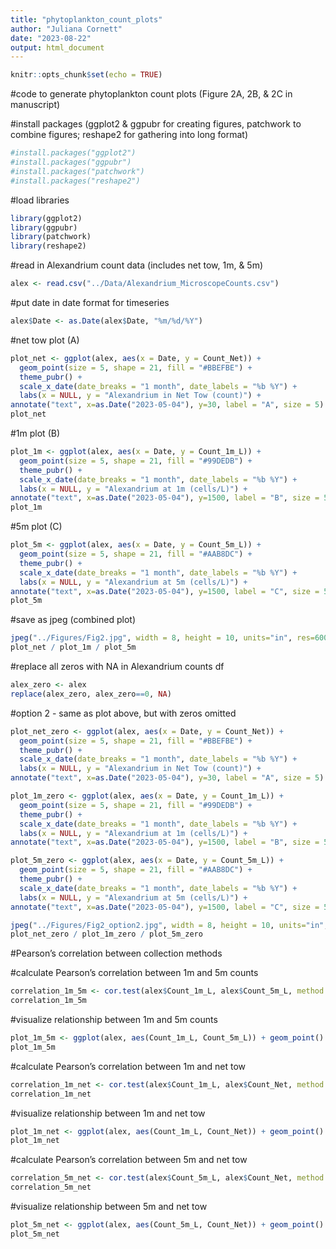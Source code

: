 ```yaml
---
title: "phytoplankton_count_plots"
author: "Juliana Cornett"
date: "2023-08-22"
output: html_document
---
```


```r
knitr::opts_chunk$set(echo = TRUE)
```

#code to generate phytoplankton count plots (Figure 2A, 2B, & 2C in manuscript)

#install packages (ggplot2 & ggpubr for creating figures, patchwork to combine figures; reshape2 for gathering into long format)

```r
#install.packages("ggplot2")
#install.packages("ggpubr")
#install.packages("patchwork")
#install.packages("reshape2")
```

#load libraries

```r
library(ggplot2)
library(ggpubr)
library(patchwork)
library(reshape2)
```

#read in Alexandrium count data (includes net tow, 1m, & 5m)

```r
alex <- read.csv("../Data/Alexandrium_MicroscopeCounts.csv")
```

#put date in date format for timeseries

```r
alex$Date <- as.Date(alex$Date, "%m/%d/%Y")
```

#net tow plot (A)

```r
plot_net <- ggplot(alex, aes(x = Date, y = Count_Net)) +
  geom_point(size = 5, shape = 21, fill = "#BBEFBE") +
  theme_pubr() +
  scale_x_date(date_breaks = "1 month", date_labels = "%b %Y") +
  labs(x = NULL, y = "Alexandrium in Net Tow (count)") +
annotate("text", x=as.Date("2023-05-04"), y=30, label = "A", size = 5) 
plot_net
```

#1m plot (B)

```r
plot_1m <- ggplot(alex, aes(x = Date, y = Count_1m_L)) +
  geom_point(size = 5, shape = 21, fill = "#99DEDB") +
  theme_pubr() +
  scale_x_date(date_breaks = "1 month", date_labels = "%b %Y") +
  labs(x = NULL, y = "Alexandrium at 1m (cells/L)") +
annotate("text", x=as.Date("2023-05-04"), y=1500, label = "B", size = 5) 
plot_1m
```

#5m plot (C)

```r
plot_5m <- ggplot(alex, aes(x = Date, y = Count_5m_L)) +
  geom_point(size = 5, shape = 21, fill = "#AAB8DC") +
  theme_pubr() +
  scale_x_date(date_breaks = "1 month", date_labels = "%b %Y") +
  labs(x = NULL, y = "Alexandrium at 5m (cells/L)") +
annotate("text", x=as.Date("2023-05-04"), y=1500, label = "C", size = 5) 
plot_5m
```

#save as jpeg (combined plot)

```r
jpeg("../Figures/Fig2.jpg", width = 8, height = 10, units="in", res=600)
plot_net / plot_1m / plot_5m 
```

#replace all zeros with NA in Alexandrium counts df

```r
alex_zero <- alex
replace(alex_zero, alex_zero==0, NA)
```

#option 2 - same as plot above, but with zeros omitted 

```r
plot_net_zero <- ggplot(alex, aes(x = Date, y = Count_Net)) +
  geom_point(size = 5, shape = 21, fill = "#BBEFBE") +
  theme_pubr() +
  scale_x_date(date_breaks = "1 month", date_labels = "%b %Y") +
  labs(x = NULL, y = "Alexandrium in Net Tow (count)") +
annotate("text", x=as.Date("2023-05-04"), y=30, label = "A", size = 5) 

plot_1m_zero <- ggplot(alex, aes(x = Date, y = Count_1m_L)) +
  geom_point(size = 5, shape = 21, fill = "#99DEDB") +
  theme_pubr() +
  scale_x_date(date_breaks = "1 month", date_labels = "%b %Y") +
  labs(x = NULL, y = "Alexandrium at 1m (cells/L)") +
annotate("text", x=as.Date("2023-05-04"), y=1500, label = "B", size = 5) 

plot_5m_zero <- ggplot(alex, aes(x = Date, y = Count_5m_L)) +
  geom_point(size = 5, shape = 21, fill = "#AAB8DC") +
  theme_pubr() +
  scale_x_date(date_breaks = "1 month", date_labels = "%b %Y") +
  labs(x = NULL, y = "Alexandrium at 5m (cells/L)") +
annotate("text", x=as.Date("2023-05-04"), y=1500, label = "C", size = 5) 

jpeg("../Figures/Fig2_option2.jpg", width = 8, height = 10, units="in", res=600)
plot_net_zero / plot_1m_zero / plot_5m_zero
```

#Pearson's correlation between collection methods

#calculate Pearson's correlation between 1m and 5m counts

```r
correlation_1m_5m <- cor.test(alex$Count_1m_L, alex$Count_5m_L, method = "pearson")
correlation_1m_5m
```

#visualize relationship between 1m and 5m counts

```r
plot_1m_5m <- ggplot(alex, aes(Count_1m_L, Count_5m_L)) + geom_point() + geom_smooth(method = "lm") + theme_pubr()
plot_1m_5m
```

#calculate Pearson's correlation between 1m and net tow

```r
correlation_1m_net <- cor.test(alex$Count_1m_L, alex$Count_Net, method = "pearson")
correlation_1m_net
```

#visualize relationship between 1m and net tow

```r
plot_1m_net <- ggplot(alex, aes(Count_1m_L, Count_Net)) + geom_point() + geom_smooth(method = "lm") + theme_pubr()
plot_1m_net
```

#calculate Pearson's correlation between 5m and net tow

```r
correlation_5m_net <- cor.test(alex$Count_5m_L, alex$Count_Net, method = "pearson")
correlation_5m_net
```

#visualize relationship between 5m and net tow

```r
plot_5m_net <- ggplot(alex, aes(Count_5m_L, Count_Net)) + geom_point() + geom_smooth(method = "lm") + theme_pubr()
plot_5m_net
```

